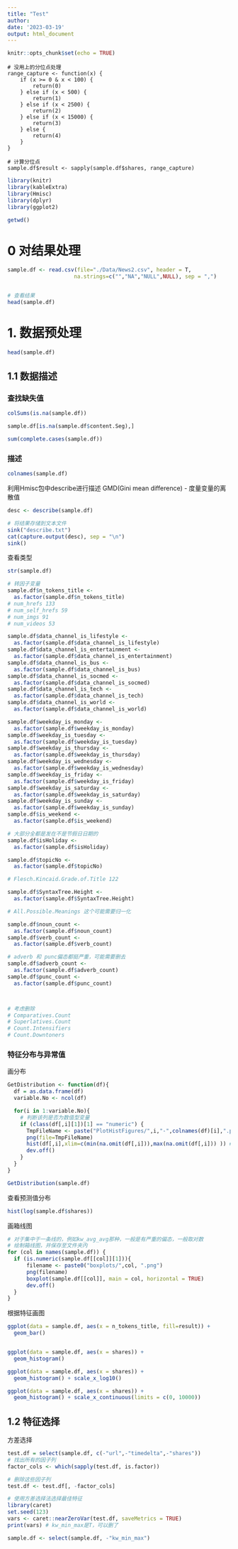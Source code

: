 ```yaml
---
title: "Test"
author: 
date: '2023-03-19'
output: html_document
---
```

```r
knitr::opts_chunk$set(echo = TRUE)
```


```
# 没用上的分位点处理
range_capture <- function(x) {
    if (x >= 0 & x < 100) {
        return(0)
    } else if (x < 500) {
        return(1)
    } else if (x < 2500) {
        return(2)
    } else if (x < 15000) {
        return(3)
    } else {
        return(4)
    }
}

# 计算分位点
sample.df$result <- sapply(sample.df$shares, range_capture)

```


```r
library(knitr)
library(kableExtra)
library(Hmisc)
library(dplyr)
library(ggplot2)

getwd()
```
# 0  对结果处理
```r
sample.df <- read.csv(file="./Data/News2.csv", header = T,
                     na.strings=c("","NA","NULL",NULL), sep = ",")


# 查看结果
head(sample.df)

```

# 1. 数据预处理
```r
head(sample.df)
```

## 1.1 数据描述

### 查找缺失值
```r
colSums(is.na(sample.df))

sample.df[is.na(sample.df$content.Seg),]

sum(complete.cases(sample.df))
```
### 描述
```r
colnames(sample.df)
```


利用Hmisc包中describe进行描述
GMD(Gini mean difference) - 度量变量的离散值
```r
desc <- describe(sample.df)

# 将结果存储到文本文件
sink("describe.txt")
cat(capture.output(desc), sep = "\n")
sink()
```

查看类型
```r
str(sample.df)

# 转因子变量
sample.df$n_tokens_title <- 
  as.factor(sample.df$n_tokens_title)
# num_hrefs 133
# num_self_hrefs 59
# num_imgs 91
# num_videos 53

sample.df$data_channel_is_lifestyle <- 
  as.factor(sample.df$data_channel_is_lifestyle)
sample.df$data_channel_is_entertainment <- 
  as.factor(sample.df$data_channel_is_entertainment)
sample.df$data_channel_is_bus <- 
  as.factor(sample.df$data_channel_is_bus)
sample.df$data_channel_is_socmed <- 
  as.factor(sample.df$data_channel_is_socmed)
sample.df$data_channel_is_tech <- 
  as.factor(sample.df$data_channel_is_tech)
sample.df$data_channel_is_world <- 
  as.factor(sample.df$data_channel_is_world)

sample.df$weekday_is_monday <- 
  as.factor(sample.df$weekday_is_monday)
sample.df$weekday_is_tuesday <- 
  as.factor(sample.df$weekday_is_tuesday)
sample.df$weekday_is_thursday <- 
  as.factor(sample.df$weekday_is_thursday)
sample.df$weekday_is_wednesday <- 
  as.factor(sample.df$weekday_is_wednesday)
sample.df$weekday_is_friday <- 
  as.factor(sample.df$weekday_is_friday)
sample.df$weekday_is_saturday <- 
  as.factor(sample.df$weekday_is_saturday)
sample.df$weekday_is_sunday <- 
  as.factor(sample.df$weekday_is_sunday)
sample.df$is_weekend <- 
  as.factor(sample.df$is_weekend)

# 大部分全都是发在不是节假日日期的
sample.df$isHoliday <- 
  as.factor(sample.df$isHoliday)

sample.df$topicNo <- 
  as.factor(sample.df$topicNo)

# Flesch.Kincaid.Grade.of.Title 122

sample.df$SyntaxTree.Height <- 
  as.factor(sample.df$SyntaxTree.Height)

# All.Possible.Meanings 这个可能需要归一化

sample.df$noun_count <- 
  as.factor(sample.df$noun_count)
sample.df$verb_count <- 
  as.factor(sample.df$verb_count)

# adverb 和 punc偏态都挺严重，可能需要删去
sample.df$adverb_count <- 
  as.factor(sample.df$adverb_count)
sample.df$punc_count <- 
  as.factor(sample.df$punc_count)



# 考虑删除
# Comparatives.Count 
# Superlatives.Count 
# Count.Intensifiers 
# Count.Downtoners 

```

### 特征分布与异常值
画分布
```r

GetDistribution <- function(df){
  df = as.data.frame(df)
  variable.No <- ncol(df) 

  for(i in 1:variable.No){
    # 判断该列是否为数值型变量
    if (class(df[,i][1])[1] == "numeric") {
      TmpFileName <- paste("PlotHistFigures/",i,"-",colnames(df)[i],".png",sep="")
      png(file=TmpFileName)
      hist(df[,i],xlim=c(min(na.omit(df[,i])),max(na.omit(df[,i])) )) #get hist for each column
      dev.off()
    }
  }
}

GetDistribution(sample.df)
```

查看预测值分布
```r
hist(log(sample.df$shares))
```

画箱线图
```r
# 对于集中于一条线的，例如kw_avg_avg那种，一般是有严重的偏态，一般取对数
# 绘制箱线图，并保存至文件夹内
for (col in names(sample.df)) {
  if (is.numeric(sample.df[[col]][1])){
      filename <- paste0("boxplots/",col, ".png")
      png(filename)
      boxplot(sample.df[[col]], main = col, horizontal = TRUE)
      dev.off()
  }
}
```

根据特征画图
```r
ggplot(data = sample.df, aes(x = n_tokens_title, fill=result)) +
  geom_bar()


ggplot(data = sample.df, aes(x = shares)) +
  geom_histogram()

ggplot(data = sample.df, aes(x = shares)) +
  geom_histogram() + scale_x_log10()

ggplot(data = sample.df, aes(x = shares)) +
  geom_histogram() + scale_x_continuous(limits = c(0, 10000))
```

## 1.2 特征选择

方差选择

```r
test.df = select(sample.df, c(-"url",-"timedelta",-"shares"))
# 找出所有的因子列
factor_cols <- which(sapply(test.df, is.factor))

# 删除这些因子列
test.df <- test.df[, -factor_cols]

# 使用方差选择法选择最佳特征
library(caret)
set.seed(123)
vars <- caret::nearZeroVar(test.df, saveMetrics = TRUE)
print(vars) # kw_min_max是T，可以删了

sample.df <- select(sample.df, -"kw_min_max")
```
